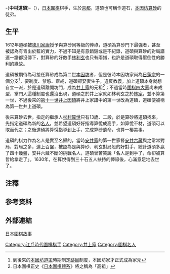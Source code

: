 
-{'''中村道碩'''}-（{{bd|1582年||1630年|catIdx=H}}），[[日本|日本]][[圍棋|圍棋]]棋手，生於[[京都|京都]]，道碩也可稱作道石，[[第一世本因坊算砂|本因坊算砂]]的徒弟。
==生平==
1612年道碩被[[德川家康|德川家康]]授予與算砂同等級的俸祿，道碩為算砂門下最強者，甚至被認為有青出於藍的實力，不過不知是有意銷毀或是不紀錄，道碩與算砂的對局譜連一譜都沒傳下，對算砂的好敵手[[林利玄|林利玄]]也只有兩譜，也許是道碩取得壓倒性的勝利的緣故。

道碩被期待為可接任算砂成為第二世[[本因坊家|本因坊]]者，但是彼時本因坊家尚為[[日蓮宗|日蓮宗]]的一個分支<ref>到後來的[[第四世本因坊道策|本因坊道策]]時期制定[[跡目|跡目]]制度，本因坊家才正式成為家元</ref>，要剃度、禁慾、齋戒，道碩卻娶妻生子，違反教義，加上道碩本身就想自立一派，於是道碩離開坊門，成為[[井上家|井上家]]的元祖<ref>日本圍棋正史《[[日本圍棋體系|日本圍棋體系]]》將之稱為「高祖」</ref>；不過當時[[圍棋四大家|圍棋四大家]]尚未成型，掌門人這種制度也還沒出現，道碩之於井上家就如林利玄之於[[林家_(圍棋)|林家]]，並不算第一世，不過後來的[[第十一世井上因碩|第十一世井上因碩]]將井上家譜中的第一世改為道碩，道碩便被稱為第一世井上道碩。

後來算砂去世，指定的繼承人[[第二世本因坊算悅|杉村算悅]]只有13歲、二段，於是算砂將道碩找來，先指定道碩為新的[[名人|名人]]，並希望道碩好好指導算悅成高手，如算悅不材，道碩可以取而代之；之後道碩將算悅指導到上手，完成算砂遺命，也算一樁美事。

道碩的棋力作為名人是實至名歸的，當時[[安井家|安井家]]的第一世家督[[第一世安井算哲|安井六藏]]與之常常對局，對局之多，達上百盤，被認為是與算砂、利玄對局般的好對手，總計道碩多贏了四十幾盤，安井六藏不斷的挑戰名人，道碩曾苦笑說「名人是到手了，命卻被算哲給拿走了」。1630年，在算悅得到三十石五人扶持的俸祿後，心滿意足地去世了。

==注釋==
{{reflist}}

==参考资料==

== 外部連結 ==
[https://web.archive.org/web/20150418000611/http://www.flygo.net/history/jhistory/jhistory_index.html 日本圍棋故事]

{{井上家}}
{{圍棋名人}}

[[Category:江戶時代圍棋棋手|Category:江戶時代圍棋棋手]]
[[Category:井上家|Category:井上家]]
[[Category:圍棋名人|Category:圍棋名人]]
